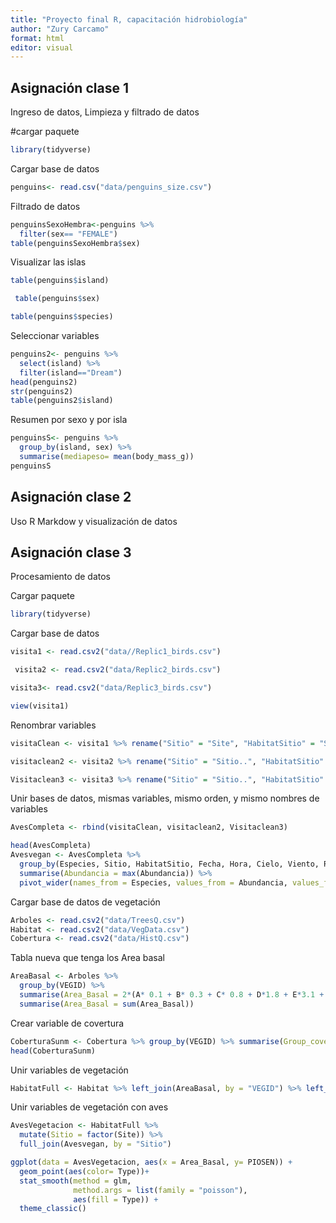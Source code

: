 ---
title: "Proyecto final R, capacitación hidrobiología"
author: "Zury Carcamo"
format: html
editor: visual
---

::: panel-tabset
## Asignación clase 1

Ingreso de datos, Limpieza y filtrado de datos

#cargar paquete

```{r}
library(tidyverse)
```

Cargar base de datos

```{r}
penguins<- read.csv("data/penguins_size.csv")
```

Filtrado de datos

```{r}
penguinsSexoHembra<-penguins %>%
  filter(sex== "FEMALE")
table(penguinsSexoHembra$sex)
```

Visualizar las islas

```{r}
table(penguins$island)

 table(penguins$sex) 

table(penguins$species)
```

Seleccionar variables

```{r}
penguins2<- penguins %>% 
  select(island) %>% 
  filter(island=="Dream") 
head(penguins2) 
str(penguins2)
table(penguins2$island)
```

Resumen por sexo y por isla

```{r}
penguinsS<- penguins %>%
  group_by(island, sex) %>%
  summarise(mediapeso= mean(body_mass_g)) 
penguinsS
```

## Asignación clase 2

Uso R Markdow y visualización de datos

## Asignación clase 3

Procesamiento de datos

Cargar paquete

```{r}
library(tidyverse)
```

Cargar base de datos

```{r}
visita1 <- read.csv2("data//Replic1_birds.csv")

 visita2 <- read.csv2("data/Replic2_birds.csv") 

visita3<- read.csv2("data/Replic3_birds.csv")

view(visita1)
```

Renombrar variables

```{r}
visitaClean <- visita1 %>% rename("Sitio" = "Site", "HabitatSitio" = "Sitio..", "Fecha" = "Fecha..m.d.a.", "Abundancia" = "Num..0.50", "Hora" = "Hora.0.00.24.00.") %>% select(Especies, Sitio, HabitatSitio, Abundancia, Fecha, Hora, Rio, Viento, Cielo, Sequence) 
```

```{r}
visitaclean2 <- visita2 %>% rename("Sitio" = "Sitio..", "HabitatSitio" = "Sitio...1", "Fecha" = "Fecha..m.d.a.", "Abundancia" = "Num..0.50", "Hora" = "Hora.0.00.24.00.") %>% select(Especies, Sitio, HabitatSitio, Abundancia, Fecha, Hora, Rio, Viento, Cielo, Sequence)
```

```{r}
Visitaclean3 <- visita3 %>% rename("Sitio" = "Sitio..", "HabitatSitio" = "Sitio...1", "Fecha" = "Fecha..m.d.a.", "Abundancia" = "Num..0.50", "Hora" = "Hora.0.00.24.00.") %>% select(Especies, Sitio, HabitatSitio, Abundancia, Fecha, Hora, Rio, Viento, Cielo, Sequence)
```

Unir bases de datos, mismas variables, mismo orden, y mismo nombres de variables

```{r}
AvesCompleta <- rbind(visitaClean, visitaclean2, Visitaclean3)
```

```{r}
head(AvesCompleta) 
Avesvegan <- AvesCompleta %>% 
  group_by(Especies, Sitio, HabitatSitio, Fecha, Hora, Cielo, Viento, Rio) %>% 
  summarise(Abundancia = max(Abundancia)) %>%
  pivot_wider(names_from = Especies, values_from = Abundancia, values_fill = 0)
```

Cargar base de datos de vegetación

```{r}
Arboles <- read.csv2("data/TreesQ.csv") 
Habitat <- read.csv2("data/VegData.csv")
Cobertura <- read.csv2("data/HistQ.csv")
```

Tabla nueva que tenga los Area basal

```{r}
AreaBasal <- Arboles %>%
  group_by(VEGID) %>%
  summarise(Area_Basal = 2*(A* 0.1 + B* 0.3 + C* 0.8 + D*1.8 + E*3.1 + F *4.9 + G*7.1 + H*0.05 )) %>%
  summarise(Area_Basal = sum(Area_Basal))

```

Crear variable de covertura

```{r}
CoberturaSunm <- Cobertura %>% group_by(VEGID) %>% summarise(Group_cover = sum(A, na.rm = TRUE)+sum(B, na.rm = TRUE)+sum(C, na.rm = TRUE), Subcanopy = sum(D, na.rm = TRUE) + sum(E, na.rm = TRUE))
head(CoberturaSunm)
```

Unir variables de vegetación

```{r}
HabitatFull <- Habitat %>% left_join(AreaBasal, by = "VEGID") %>% left_join(CoberturaSunm, by = "VEGID")
```

Unir variables de vegetación con aves

```{r}
AvesVegetacion <- HabitatFull %>%
  mutate(Sitio = factor(Site)) %>%
  full_join(Avesvegan, by = "Sitio")
```

```{r}
ggplot(data = AvesVegetacion, aes(x = Area_Basal, y= PIOSEN)) +
  geom_point(aes(color= Type))+
  stat_smooth(method = glm,
              method.args = list(family = "poisson"),
              aes(fill = Type)) +
  theme_classic()
```

## 
:::
